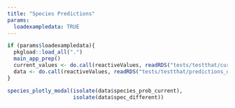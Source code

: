 ```yaml
---
title: "Species Predictions"
params:
  loadexampledata: TRUE
---
```


```r
if (params$loadexampledata){
  pkgload::load_all(".")
  main_app_prep()
  current_values <- do.call(reactiveValues, readRDS("tests/testthat/current_values_2patches.rds"))
  data <- do.call(reactiveValues, readRDS("tests/testthat/predictions_data_2patches.rds"))
}
```

```r
species_plotly_modal(isolate(data$species_prob_current),
                     isolate(data$spec_different))
```